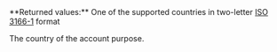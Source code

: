 <ResponseField name="Country" type="string">
**Returned values:** One of the supported countries in two-letter <a href="/api-reference/overview/data-formats">ISO 3166-1</a> format

The country of the account purpose.
</ResponseField>
